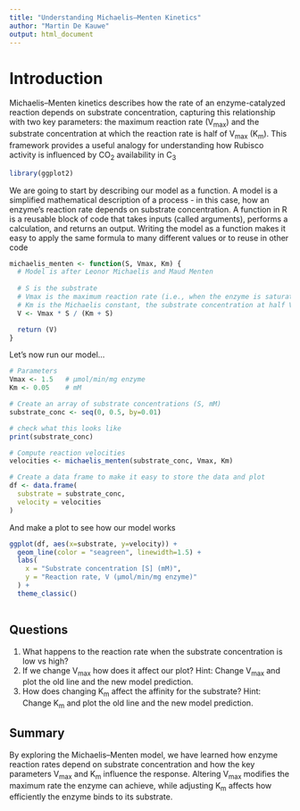 ```yaml
---
title: "Understanding Michaelis–Menten Kinetics"
author: "Martin De Kauwe"
output: html_document
---
```


# Introduction

Michaelis–Menten kinetics describes how the rate of an enzyme-catalyzed reaction 
depends on substrate concentration, capturing this relationship with two key 
parameters: the maximum reaction rate (V<sub>max</sub>) and the substrate 
concentration at which the reaction rate is half of V<sub>max</sub> 
(K<sub>m</sub>). This framework provides a useful analogy for understanding how 
Rubisco activity is influenced by CO<sub>2</sub> availability in C<sub>3</sub>


```r
library(ggplot2)
```

We are going to start by describing our model as a function. A model is a 
simplified mathematical description of a process - in this case, how an 
enzyme's reaction rate depends on substrate concentration. A function in R is a 
reusable block of code that takes inputs (called arguments), performs a 
calculation, and returns an output. Writing the model as a function makes it 
easy to apply the same formula to many different values or to reuse in other 
code

```r
michaelis_menten <- function(S, Vmax, Km) {
  # Model is after Leonor Michaelis and Maud Menten
  
  # S is the substrate
  # Vmax is the maximum reaction rate (i.e., when the enzyme is saturated)
  # Km is the Michaelis constant, the substrate concentration at half Vmax
  V <- Vmax * S / (Km + S)

  return (V)
}
```

Let's now run our model...
```r

# Parameters 
Vmax <- 1.5   # μmol/min/mg enzyme
Km <- 0.05    # mM 

# Create an array of substrate concentrations (S, mM)
substrate_conc <- seq(0, 0.5, by=0.01)

# check what this looks like
print(substrate_conc)

# Compute reaction velocities
velocities <- michaelis_menten(substrate_conc, Vmax, Km)

# Create a data frame to make it easy to store the data and plot
df <- data.frame(
  substrate = substrate_conc,
  velocity = velocities
)

```

And make a plot to see how our model works
```r
ggplot(df, aes(x=substrate, y=velocity)) +
  geom_line(color = "seagreen", linewidth=1.5) +
  labs(
    x = "Substrate concentration [S] (mM)",
    y = "Reaction rate, V (μmol/min/mg enzyme)"
  ) +
  theme_classic()
  

```

## Questions

1. What happens to the reaction rate when the substrate concentration is 
low vs high?
2. If we change V<sub>max</sub> how does it affect our plot? Hint: Change 
V<sub>max</sub> and plot the old line and the new model prediction.
3. How does changing K<sub>m</sub> affect the affinity for the substrate? Hint: 
Change K<sub>m</sub> and plot the old line and the new model prediction.

## Summary

By exploring the Michaelis–Menten model, we have learned how enzyme reaction 
rates depend on substrate concentration and how the key parameters 
V<sub>max</sub> and K<sub>m</sub> influence the response. Altering 
V<sub>max</sub> modifies the maximum rate the enzyme can achieve, while 
adjusting K<sub>m</sub> affects how efficiently the enzyme binds to its 
substrate.
